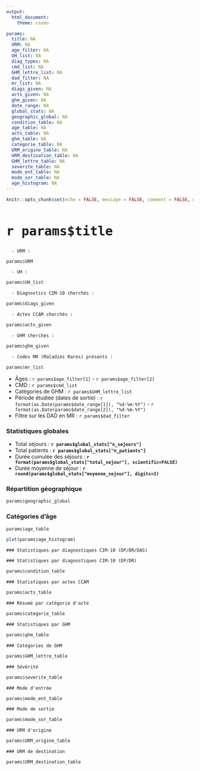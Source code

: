 ```yaml
---
output: 
  html_document:
    theme: cosmo

params:
  title: NA
  URM: NA
  age_filter: NA
  UH_list: NA
  diag_types: NA
  cmd_list: NA
  GHM_lettre_list: NA
  dad_filter: NA
  mr_list: NA
  diags_given: NA
  acts_given: NA
  ghm_given: NA
  date_range: NA
  global_stats: NA
  geographic_global: NA
  condition_table: NA
  age_table: NA
  acts_table: NA
  ghm_table: NA
  categorie_table: NA
  URM_origine_table: NA
  URM_destination_table: NA
  GHM_lettre_table: NA
  severite_table: NA
  mode_ent_table: NA
  mode_sor_table: NA
  age_histogram: NA
---
```


```r
knitr::opts_chunk$set(echo = FALSE, message = FALSE, comment = FALSE, out.width = "100%")
```

<style type="text/css">

h1 {
  font-family: 'Helvetica Neue', sans-serif;
  font-size: 40px;
  font-weight: bold;
}

h3 {
  font-weight: bold;
}

.dataTables_wrapper .dt-buttons {
  float: right;
}

.dataTables_filter {
   float: left !important;
}

.dataTables_filter { 
  display: none; 
}

td[data-type='factor'] input {
  min-width: 50px;
}



</style>

# `r params$title`

```asis
  - URM :
```

```r
params$URM
```

```asis
  - UH :
```

```r
params$UH_list
```

```asis
  - Diagnostics CIM-10 cherchés : 
```

```r
params$diags_given
```

```asis
  - Actes CCAM cherchés : 
```

```r
params$acts_given
```

```asis
  - GHM cherchés : 
```

```r
params$ghm_given
```

```asis
  - Codes MR (Maladies Rares) présents : 
```

```r
params$mr_list
```

  - Âges : ``r params$age_filter[1]`` - ``r params$age_filter[2]``
  - CMD : ``r params$cmd_list``
  - Catégories de GHM : ``r params$GHM_lettre_list``
  - Période étudiée (dates de sortie) : ``r format(as.Date(params$date_range[1]), "%d-%m-%Y")`` - ``r format(as.Date(params$date_range[2]), "%d-%m-%Y")``
  - Filtre sur les DAD en MR : ``r params$dad_filter``

### Statistiques globales

  - Total séjours : **``r params$global_stats["n_sejours"]``**
  - Total patients : **``r params$global_stats["n_patients"]``**
  - Durée cumulée des séjours : **``r format(params$global_stats["total_sejour"], scientific=FALSE)``**
  - Durée moyenne de séjour : **``r round(params$global_stats["moyenne_sejour"], digits=3)``**


### Répartition géographique

```r
params$geographic_global
```


### Catégories d'âge

<div class = "row">

<div class = "col-md-6">
```r
params$age_table
```
</div>

<div class = "col-md-6">
```r
plot(params$age_histogram)
```
</div>

</div>

```asis
### Statistiques par diagnostiques CIM-10 (DP/DR/DAS)
```

```asis
### Statistiques par diagnostiques CIM-10 (DP/DR)
```

```r
params$condition_table
```


```asis
### Statistiques par actes CCAM
```

```r
params$acts_table
```

```asis
### Résumé par catégorie d'acte
```

```r
params$categorie_table
```

```asis
### Statistiques par GHM
```

```r
params$ghm_table
```


<div class = "row">

<div class = "col-md-6">
```asis
### Catégories de GHM
```

```r
params$GHM_lettre_table
```
</div>

<div class = "col-md-6">
```asis
### Sévérité
```

```r
params$severite_table
```
</div>

</div>

<div class = "row">

<div class = "col-md-6">
```asis
### Mode d'entrée
```

```r
params$mode_ent_table
```
</div>

<div class = "col-md-6">
```asis
### Mode de sortie
```

```r
params$mode_sor_table
```
</div>

</div>


<div class = "row">

<div class = "col-md-6">
```asis
### URM d'origine
```

```r
params$URM_origine_table
```
</div>

<div class = "col-md-6">
```asis
### URM de destination
```

```r
params$URM_destination_table
```
</div>

</div>